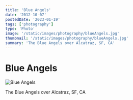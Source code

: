 ```yaml
---
title: 'Blue Angels'
date: '2012-10-07'
postedDate: '2023-01-19'
tags: ['photography']
type: 'Photo'
image: '/static/images/photography/blueAngels.jpg'
thumbnail: '/static/images/photography/blueAngels.jpg'
summary: 'The Blue Angels over Alcatraz, SF, CA'
---
```


# Blue Angels

![Blue Angels](/static/images/photography/blueAngels.jpg)

The Blue Angels over Alcatraz, SF, CA

